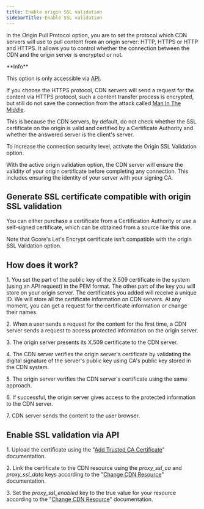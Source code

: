 ---
title: Enable origin SSL validation
sidebarTitle: Enable SSL validation
---

In the Origin Pull Protocol option, you are to set the protocol which CDN servers will use to pull content from an origin server: HTTP, HTTPS or HTTP and HTTPS. It allows you to control whether the connection between the CDN and the origin server is encrypted or not. 

<Info>
**Info**
</Info>

This option is only accessible via [API]( https://api.gcore.com/docs/cdn#tag/SSL-certificates). 

If you choose the HTTPS protocol, CDN servers will send a request for the content via HTTPS protocol, such a content transfer process is encrypted, but still do not save the connection from the attack called [Man In The Middle](https://en.wikipedia.org/wiki/Man-in-the-middle_attack). 

This is because the CDN servers, by default, do not check whether the SSL certificate on the origin is valid and certified by a Certificate Authority and whether the answered server is the client's server. 

To increase the connection security level, activate the Origin SSL Validation option. 

With the active origin validation option, the CDN server will ensure the validity of your origin certificate before completing any connection. This includes ensuring the identity of your server with your signing CA. 

## Generate SSL certificate compatible with origin SSL validation

You can either purchase a certificate from a Certification Authority or use a self-signed certificate, which can be obtained from a source like this one. 

Note that Gcore's Let's Encrypt certificate isn't compatible with the origin SSL Validation option.

## How does it work?

1\. You set the part of the public key of the X.509 certificate in the system (using an API request) in the PEM format. The other part of the key you will store on your origin server. The certificates you added will receive a unique ID. We will store all the certificate information on CDN servers. At any moment, you can get a request for the certificate information or change their names. 

2\. When a user sends a request for the content for the first time, a CDN server sends a request to access protected information on the origin server. 

3\. The origin server presents its X.509 certificate to the CDN server. 

4\. The CDN server verifies the origin server's certificate by validating the digital signature of the server's public key using CA's public key stored in the CDN system. 

5\. The origin server verifies the CDN server's certificate using the same approach. 

6\. If successful, the origin server gives access to the protected information to the CDN server. 

7\. CDN server sends the content to the user browser.

## Enable SSL validation via API

1\. Upload the certificate using the "[Add Trusted CA Certificate](https://api.gcore.com/docs/cdn#tag/CA-certificates/operation/ca_certitifactes-add)" documentation.

2\. Link the certificate to the CDN resource using the _proxy_ssl_ca_ and _proxy_ssl_data_ keys according to the "[Change CDN Resource](https://api.gcore.com/docs/cdn#tag/Resources/operation/change_cdn_resource)" documentation.

3\. Set the _proxy_ssl_enabled_ key to the true value for your resource according to the "[Change CDN Resource](https://api.gcore.com/docs/cdn#tag/Resources/operation/change_cdn_resource)" documentation.